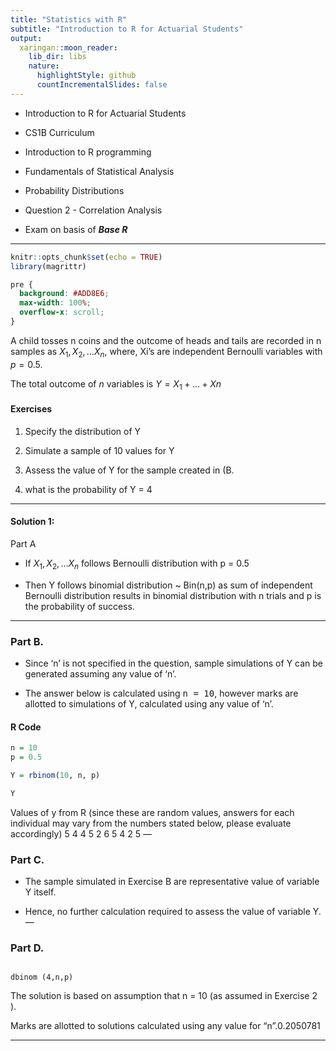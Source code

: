 ```yaml
---
title: "Statistics with R"
subtitle: "Introduction to R for Actuarial Students"
output:
  xaringan::moon_reader:
    lib_dir: libs
    nature:
      highlightStyle: github
      countIncrementalSlides: false
---
```


* Introduction to R for Actuarial Students

* CS1B Curriculum

* Introduction to R programming
* Fundamentals of Statistical Analysis
* Probability Distributions

* Question 2 - Correlation Analysis
* Exam on basis of ***Base R***

---


```r
knitr::opts_chunk$set(echo = TRUE)
library(magrittr)
```

```css
pre {
  background: #ADD8E6;
  max-width: 100%;
  overflow-x: scroll;
}
```


A child tosses n coins and the outcome of heads and tails are recorded in n samples as
$X_1, X_2, \ldots X_n$, where, Xi’s are independent Bernoulli variables with $p = 0.5$. 

The total outcome of $n$ variables is $Y = X_1 +\ldots + Xn$

#### Exercises 

1. Specify the distribution of Y 

2. Simulate a sample of 10 values for Y 

3. Assess the value of Y for the sample created in (B.  

4.  what is the probability of Y = 4 

---

#### Solution 1:

Part A 

* If $X_1, X_2, \ldots X_n$ follows Bernoulli distribution with p = 0.5 

* Then Y follows binomial distribution ~ Bin(n,p) as sum of independent Bernoulli distribution 
results in binomial distribution with n trials and p is the probability of success. 

---

### Part B.  

* Since ‘n’ is not specified in the question, sample simulations of Y can be generated assuming any 
value of ‘n’. 

* The answer below is calculated using <tt>n = 10</tt>, however marks are allotted to 
simulations of Y, calculated using any value of ‘n’.


#### R Code

```r
n = 10
p = 0.5
```

```r
Y = rbinom(10, n, p)

Y
```

Values of y from R (since these are random values, answers for each individual may vary from 
the numbers stated below, please evaluate accordingly)
5 4 4 5 2 6 5 4 2 5 
---

### Part C.
 
* The sample simulated in Exercise B are representative value of variable Y itself. 

* Hence, no further 
calculation required to assess the value of variable Y. 
---

### Part D. 

<pre><code>
dbinom (4,n,p)
</code></pre>

The solution is based on assumption that n = 10 (as assumed in Exercise 2 ). 

Marks are allotted to 
solutions calculated using any value for “n”.0.2050781 

---